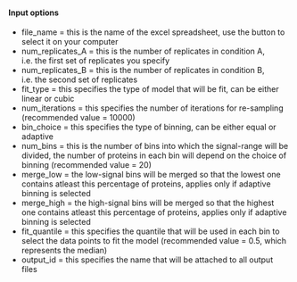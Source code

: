 
#### Input options

- file_name = this is the name of the excel spreadsheet, use the button to select it on your computer
- num_replicates_A = this is the number of replicates in condition A, i.e. the first set of replicates you specify
- num_replicates_B = this is the number of replicates in condition B, i.e. the second set of replicates
- fit_type = this specifies the type of model that will be fit, can be either linear or cubic
- num_iterations = this specifies the number of iterations for re-sampling (recommended value = 10000)
- bin_choice = this specifies the type of binning, can be either equal or adaptive
- num_bins = this is the number of bins into which the signal-range will be divided, the number of proteins in each bin will depend on the choice of binning (recommended value = 20)
- merge_low = the low-signal bins will be merged so that the lowest one contains atleast this percentage of proteins, applies only if adaptive binning is selected
- merge_high = the high-signal bins will be merged so that the highest one contains atleast this percentage of proteins, applies only if adaptive binning is selected
- fit_quantile = this specifies the quantile that will be used in each bin to select the data points to fit the model (recommended value = 0.5, which represents the median)
- output_id = this specifies the name that will be attached to all output files

